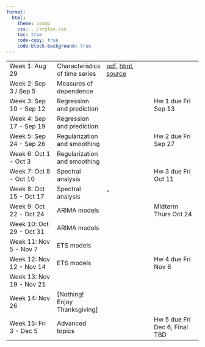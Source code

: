 ```yaml
---
format:
  html:
    theme: cosmo
    css: ../styles.css
    toc: true
    code-copy: true
    code-block-background: true
---
```


|    |    |    |    |
|----|----|----|----|
| Week 1: Aug 29 | Characteristics of time series | [pdf](lectures/characteristics/characteristics.pdf), [html](lectures/characteristics/characteristics.html), [source](https://github.com/berkeley-stat153/fall-2024/tree/main/lectures/characteristics) | |	
| Week 2: Sep 3 / Sep 5 |	Measures of dependence | <!--[pdf](lectures/dependence/dependence.pdf), [html](lectures/dependence/dependence.html), [source](https://github.com/berkeley-stat153/fall-2024/tree/main/lectures/dependence)	--> | |
| Week 3: Sep 10 - Sep 12 |	Regression and prediction | <!--[pdf](lectures/regression/regression.pdf), [html](lectures/regression/regression.html), [source](https://github.com/berkeley-stat153/fall-2024/tree/main/lectures/regression) --> |	Hw 1 due Fri Sep 13 |
| Week 4: Sep 17 - Sep 19 |	Regression and prediction | | | 	
| Week 5: Sep 24 - Sep 26 |	Regularization and smoothing | <!--[pdf](lectures/smoothing/smoothing.pdf), [html](lectures/smoothing/smoothing.html), [source](https://github.com/berkeley-stat153/fall-2024/tree/main/lectures/smoothing)--> |	Hw 2 due Fri Sep 27 |
| Week 6: Oct 1 - Oct 3 |	Regularization and smoothing | | | 	
| Week 7: Oct 8 - Oct 10 | Spectral analysis | <!--[pdf](lectures/spectral/spectral.pdf), [html](lectures/spectral/spectral.html), [source](https://github.com/berkeley-stat153/fall-2024/tree/main/lectures/spectral)--> | Hw 3 due Fri Oct 11 |
| Week 8: Oct 15 - Oct 17 |	Spectral analysis | " | | 	
| Week 9: Oct 22 - Oct 24 |	ARIMA models | <!--[pdf](lectures/arima/arima.pdf), [html](lectures/arima/arima.html), [source](https://github.com/berkeley-stat153/fall-2024/tree/main/lectures/arima)--> |	Midterm Thurs Oct 24 |
| Week 10: Oct 29 - Oct 31 | ARIMA models | | | 	
| Week 11: Nov 5 - Nov 7 | ETS models | <!--[pdf](lectures/ets/ets.pdf), [html](lectures/ets/ets.html), [source](https://github.com/berkeley-stat153/fall-2024/tree/main/lectures/ets)--> | |
| Week 12: Nov 12 - Nov 14 | ETS models	| | Hw 4 due Fri Nov 6 | 	
| Week 13: Nov 19 - Nov 21 | <!--Advanced topics [pdf](lectures/advanced/advanced.pdf), [html](lectures/advanced/advanced.html), [source](https://github.com/berkeley-stat153/fall-2024/tree/main/lectures/advanced)--> | | | 	
| Week 14: Nov 26 |	[Nothing! Enjoy Thanksgiving] | | |	
| Week 15: Fri 3 - Dec 5 | Advanced topics | | Hw 5 due Fri Dec 6, Final TBD |
